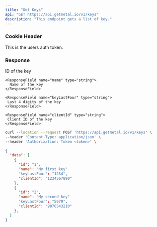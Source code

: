 ```yaml
---
title: "Get Keys"
api: "GET https://api.getmetal.io/v1/keys"
description: "This endpoint gets a list of key."
---
```


### Cookie Header

<ParamField required header="token" type="string">
  This is the users auth token.
</ParamField>

### Response

<ResponseField name="data" type="Key Array">
  <Expandable title="properties">
    <ResponseField name="id" type="string">
      ID of the key
    </ResponseField>

    <ResponseField name="name" type="string">
      Name of the key
    </ResponseField>

    <ResponseField name="keyLastFour" type="string">
     Last 4 digits of the key
    </ResponseField>

    <ResponseField name="clientId" type="string">
     Client ID of the key
    </ResponseField>

  </Expandable>
</ResponseField>

<RequestExample>

```bash Example Request
curl --location --request POST 'https://api.getmetal.io/v1/keys' \
--header 'Content-Type: application/json' \
--header 'Authorization: Token <token>' \
```

</RequestExample>

<ResponseExample>

```json Response
{
  "data": [
    {
      "id": "1",
      "name": "My first key"
      "keyLastFour": "1234",
      "clientId": "1234567890"
    },
    {
      "id": "2",
      "name": "My second key"
      "keyLastFour": "5679",
      "clientId": "9876543210"
    },
  ]
}
```

</ResponseExample>

